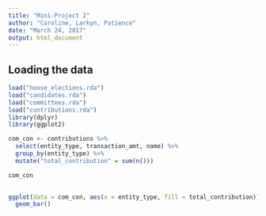 ```yaml
---
title: "Mini-Project 2"
author: "Caroline, Larkyn, Patience"
date: "March 24, 2017"
output: html_document
---
```



## Loading the data


```r
load("house_elections.rda")
load("candidates.rda")
load("committees.rda")
load("contributions.rda")
library(dplyr)
library(ggplot2)
```

```r
com_con <- contributions %>%
  select(entity_type, transaction_amt, name) %>%
  group_by(entity_type) %>%
  mutate("total_contribution" = sum(n()))

com_con
  
```
```r
ggplot(data = com_con, aes(x = entity_type, fill = total_contribution)) +
  geom_bar()
```

